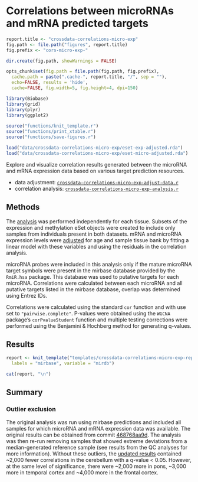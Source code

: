 # Correlations between microRNAs and mRNA predicted targets

```r
report.title <- "crossdata-correlations-micro-exp"
fig.path <- file.path("figures", report.title)
fig.prefix <- "cors-micro-exp-"

dir.create(fig.path, showWarnings = FALSE)

opts_chunk$set(fig.path = file.path(fig.path, fig.prefix),
  cache.path = paste(".cache-", report.title, "/", sep = ""),
  echo=FALSE, results = 'hide',
  cache=FALSE, fig.width=5, fig.height=4, dpi=150)
```

```r
library(Biobase)
library(grid)
library(plyr)
library(ggplot2)
 
source("functions/knit_template.r")
source("functions/print_xtable.r")
source("functions/save-figures.r")
```

```r
load("data/crossdata-correlations-micro-exp/eset-exp-adjusted.rda")
load("data/crossdata-correlations-micro-exp/eset-micro-adjusted.rda")
```

Explore and visualize correlation results generated between the microRNA and mRNA expression data based on various target prediction resources.

* data adjustment: [`crossdata-correlations-micro-exp-adjust-data.r`][1]
* correlation analysis: [`crossdata-correlations-micro-exp-analysis.r`][2]


## Methods
The [analysis][2] was performed independently for each tissue. Subsets of the expression and methylation eSet objects were created to include only samples from individuals present in both datasets. mRNA and microRNA expression levels were [adjusted][1] for age and sample tissue bank by fitting a linear model with these variables and using the residuals in the correlation analysis.

microRNA probes were included in this analysis only if the mature microRNA target symbols were present in the mirbase database provided by the `RmiR.hsa` package. This database was used to putative targets for each microRNA. Correlations were calculated between each microRNA and all putative targets listed in the mirbase database, overlap was determined using Entrez IDs. 

Correlations were calculated using the standard `cor` function and with use set to `"pairwise.complete"`. P-values were obtained using the `WGCNA` package's `corPvalueStudent` function and multiple testing corrections were performed using the Benjamini & Hochberg method for generating q-values.


## Results

```r
report <- knit_template("templates/crossdata-correlations-micro-exp-report.tpl",
  labels = "mirbase", variable = "mirdb")
```

```r
cat(report, "\n")
```

## Summary 

### Outlier exclusion
The original analysis was run using mirbase predictions and included all samples for which microRNA and mRNA expression data was available. The original results can be obtained from commit [468768aa9d](https://github.com/aaronwolen/gibbs-brain-project/commit/468768aa9d). The analysis was then re-run removing samples that showed extreme deviations from a median-generated reference sample (see results from the QC analyses for more information). Without these outliers, the [updated results](https://github.com/aaronwolen/gibbs-brain-project/commit/e404d0a) contained ~2,000 fewer correlations in the cerebellum with a q-value < 0.05. However, at the same level of significance, there were ~2,000 more in pons, ~3,000 more in temporal cortex and ~4,000 more in the frontal cortex.

[1]: https://github.com/aaronwolen/gibbs-brain-project/blob/master/crossdata-correlations-micro-exp-analysis.r "crossdata-correlations-micro-exp-analysis.r"
[2]: https://github.com/aaronwolen/gibbs-brain-project/blob/master/crossdata-correlations-micro-exp-analysis.r "crossdata-correlations-micro-exp-analysis.r"